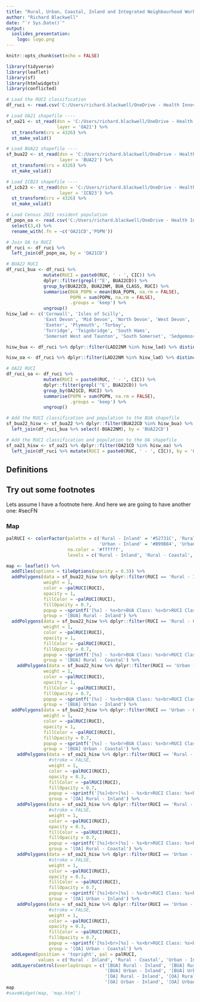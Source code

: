 ```yaml
---
title: "Rural, Urban, Coastal, Inland and Integrated Neighbourhood Working"
author: "Richard Blackwell"
date: "`r Sys.Date()`"
output: 
  ioslides_presentation:
    logo: logo.png
---
```


<style>
div.footnotes {
  position: absolute;
  bottom: 0;
  margin-bottom: 10px;
  width: 80%;
  font-size: 0.6em;
}
</style>

<script src="https://ajax.googleapis.com/ajax/libs/jquery/3.1.1/jquery.min.js"></script>

<script>
  $(document).ready(function() {
    $('slide:not(.backdrop):not(.title-slide)').append('<div class=\"footnotes\">');

    $('footnote').each(function(index) {
      var text  = $(this).html();
      var fnNum = (index+1).toString().sup();
      $(this).html(text + fnNum);

      var footnote   = fnNum + ' ' + $(this).attr('content') + '<br/>';
      var oldContent = $(this).parents('slide').children('div.footnotes').html();
      var newContent = oldContent + footnote;
      $(this).parents('slide').children('div.footnotes').html(newContent);
    });
  });
</script>

```r
knitr::opts_chunk$set(echo = FALSE)

library(tidyverse)
library(leaflet)
library(sf)
library(htmlwidgets)
library(conflicted)

# Load the RUCI classification
df_ruci <- read.csv('C:/Users/richard.blackwell/OneDrive - Health Innovation South West/Workspace/RUCI_analysis/ruci.csv')

# Load OA21 shapefile ----
sf_oa21 <- st_read(dsn = 'C:/Users/richard.blackwell/OneDrive - Health Innovation South West/Data/OpenGeography/Shapefiles/OA21',
                   layer = 'OA21') %>%
  st_transform(crs = 4326) %>%
  st_make_valid()

# Load BUA22 shapefile ----
sf_bua22 <- st_read(dsn = 'C:/Users/richard.blackwell/OneDrive - Health Innovation South West/Workspace/RUCI_analysis/data/BUA22',
                    layer = 'BUA22') %>%
  st_transform(crs = 4326) %>%
  st_make_valid()

# Load ICB23 shapefile ----
sf_icb23 <- st_read(dsn = 'C:/Users/richard.blackwell/OneDrive - Health Innovation South West/Workspace/RUCI_analysis/data/ICB23',
                    layer = 'ICB23') %>%
  st_transform(crs = 4326) %>%
  st_make_valid()

# Load Census 2021 resident population
df_popn_oa <- read.csv('C:/Users/richard.blackwell/OneDrive - Health Innovation South West/Workspace/RUCI_analysis/data/TS001/census2021-ts001-oa.csv') %>%
  select(3,4) %>%
  rename_with(.fn = ~c('OA21CD','POPN'))

# Join OA to RUCI
df_ruci <- df_ruci %>% 
  left_join(df_popn_oa, by = 'OA21CD')

# BUA22 RUCI
df_ruci_bua <- df_ruci %>% 
              mutate(RUCI = paste0(RUC, ' - ', CIC)) %>%
              dplyr::filter(grepl('^E', BUA22CD)) %>%
              group_by(BUA22CD, BUA22NM, BUA_CLASS, RUCI) %>% 
              summarise(BUA_POPN = mean(BUA_POPN, na.rm = FALSE),
                        POPN = sum(POPN, na.rm = FALSE),
                        .groups = 'keep') %>%
              ungroup()
hisw_lad <- c('Cornwall', 'Isles of Scilly', 
              'East Devon', 'Mid Devon', 'North Devon', 'West Devon',
              'Exeter', 'Plymouth', 'Torbay',
              'Torridge', 'Teignbridge', 'South Hams',
              'Somerset West and Taunton', 'South Somerset', 'Sedgemoor', 'Mendip')

hisw_bua <- df_ruci %>% dplyr::filter(LAD22NM %in% hisw_lad) %>% distinct(BUA22CD) %>% dplyr::filter(grepl('^E', BUA22CD)) %>% .$BUA22CD

hisw_oa <- df_ruci %>% dplyr::filter(LAD22NM %in% hisw_lad) %>% distinct(OA21CD) %>% .$OA21CD

# OA22 RUCI
df_ruci_oa <- df_ruci %>% 
              mutate(RUCI = paste0(RUC, ' - ', CIC)) %>%
              dplyr::filter(grepl('^E', BUA22CD)) %>%
              group_by(OA21CD, RUCI) %>% 
              summarise(POPN = sum(POPN, na.rm = FALSE),
                        .groups = 'keep') %>%
              ungroup()

# Add the RUCI classification and population to the BUA shapefile
sf_bua22_hisw <- sf_bua22 %>% dplyr::filter(BUA22CD %in% hisw_bua) %>%
  left_join(df_ruci_bua %>% select(-BUA22NM), by = 'BUA22CD')

# Add the RUCI classification and population to the OA shapefile
sf_oa21_hisw <- sf_oa21 %>% dplyr::filter(OA21CD %in% hisw_oa) %>%
  left_join(df_ruci %>% mutate(RUCI = paste0(RUC, ' - ', CIC)), by = 'OA21CD')


```


## Definitions

## Try out some footnotes

Lets assume I have a footnote <footnote content="The first awesome footnote!">here</footnote>. And here we are going to have another one: <footnote content="This is my second footnote!">#secFN</footnote>

### Map

```r
palRUCI <- colorFactor(palette = c('Rural - Inland' = '#52731C', 'Rural - Coastal' = '#0084CC',
                                   'Urban - Inland' = '#B99B84', 'Urban - Coastal' = '#9BBDDB'),
                       na.color = '#ffffff',
                       levels = c('Rural - Inland', 'Rural - Coastal', 'Urban - Inland', 'Urban - Coastal'))

map <- leaflet() %>%
  addTiles(options = tileOptions(opacity = 0.3)) %>%
  addPolygons(data = sf_bua22_hisw %>% dplyr::filter(RUCI == 'Rural - Inland'),
              weight = 1,
              color = ~palRUCI(RUCI),
              opacity = 1,
              fillColor = ~palRUCI(RUCI),
              fillOpacity = 0.7,
              popup = ~sprintf('[%s] - %s<br>BUA Class: %s<br>RUCI Class: %s<br>Popn: %d', BUA22CD, BUA22NM, BUA_CLASS, RUCI, POPN),
              group = '[BUA] Rural - Inland') %>%
  addPolygons(data = sf_bua22_hisw %>% dplyr::filter(RUCI == 'Rural - Coastal'),
              weight = 1,
              color = ~palRUCI(RUCI),
              opacity = 1,
              fillColor = ~palRUCI(RUCI),
              fillOpacity = 0.7,
              popup = ~sprintf('[%s] - %s<br>BUA Class: %s<br>RUCI Class: %s<br>Popn: %d', BUA22CD, BUA22NM, BUA_CLASS, RUCI, POPN),
              group = '[BUA] Rural - Coastal') %>%  
    addPolygons(data = sf_bua22_hisw %>% dplyr::filter(RUCI == 'Urban - Inland'),
              weight = 1,
              color = ~palRUCI(RUCI),
              opacity = 1,
              fillColor = ~palRUCI(RUCI),
              fillOpacity = 0.7,
              popup = ~sprintf('[%s] - %s<br>BUA Class: %s<br>RUCI Class: %s<br>Popn: %d', BUA22CD, BUA22NM, BUA_CLASS, RUCI, POPN),
              group = '[BUA] Urban - Inland') %>%
  addPolygons(data = sf_bua22_hisw %>% dplyr::filter(RUCI == 'Urban - Coastal'),
              weight = 1,
              color = ~palRUCI(RUCI),
              opacity = 1,
              fillColor = ~palRUCI(RUCI),
              fillOpacity = 0.7,
              popup = ~sprintf('[%s] - %s<br>BUA Class: %s<br>RUCI Class: %s<br>Popn: %d', BUA22CD, BUA22NM, BUA_CLASS, RUCI, POPN),
              group = '[BUA] Urban - Coastal') %>%  
    addPolygons(data = sf_oa21_hisw %>% dplyr::filter(RUCI == 'Rural - Inland'),
                #stroke = FALSE,
                weight = 1,
                color = ~palRUCI(RUCI),
                opacity = 0.3,
                fillColor = ~palRUCI(RUCI),
                fillOpacity = 0.7,
                popup = ~sprintf('[%s]<br>[%s] - %s<br>RUCI Class: %s<br>Popn: %d', OA21CD, LAD22CD, LAD22NM, RUCI, POPN),
                group = '[OA] Rural - Inland') %>%
    addPolygons(data = sf_oa21_hisw %>% dplyr::filter(RUCI == 'Rural - Coastal'),
                #stroke = FALSE,
                weight = 1,
                color = ~palRUCI(RUCI),
                opacity = 0.3,
                fillColor = ~palRUCI(RUCI),
                fillOpacity = 0.7,
                popup = ~sprintf('[%s]<br>[%s] - %s<br>RUCI Class: %s<br>Popn: %d', OA21CD, LAD22CD, LAD22NM, RUCI, POPN),
                group = '[OA] Rural - Coastal') %>%
    addPolygons(data = sf_oa21_hisw %>% dplyr::filter(RUCI == 'Urban - Inland'),
                #stroke = FALSE,
                weight = 1,
                color = ~palRUCI(RUCI),
                opacity = 0.3,
                fillColor = ~palRUCI(RUCI),
                fillOpacity = 0.7,
                popup = ~sprintf('[%s]<br>[%s] - %s<br>RUCI Class: %s<br>Popn: %d', OA21CD, LAD22CD, LAD22NM, RUCI, POPN),
                group = '[OA] Urban - Inland') %>%
    addPolygons(data = sf_oa21_hisw %>% dplyr::filter(RUCI == 'Urban - Coastal'),
                #stroke = FALSE,
                weight = 1,
                color = ~palRUCI(RUCI),
                opacity = 0.3,
                fillColor = ~palRUCI(RUCI),
                fillOpacity = 0.7,
                popup = ~sprintf('[%s]<br>[%s] - %s<br>RUCI Class: %s<br>Popn: %d', OA21CD, LAD22CD, LAD22NM, RUCI, POPN),
                group = '[OA] Urban - Coastal') %>%
  addLegend(position = 'topright', pal = palRUCI, 
            values = c('Rural - Inland', 'Rural - Coastal', 'Urban - Inland', 'Urban - Coastal')) %>%
  addLayersControl(overlayGroups = c('[BUA] Rural - Inland', '[BUA] Rural - Coastal', 
                                     '[BUA] Urban - Inland', '[BUA] Urban - Coastal', 
                                     '[OA] Rural - Inland', '[OA] Rural - Coastal', 
                                     '[OA] Urban - Inland', '[OA] Urban - Coastal'))
map
#saveWidget(map, 'map.html')

```
